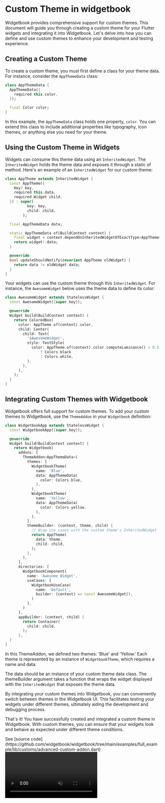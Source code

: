 # Custom Theme in widgetbook

Widgetbook provides comprehensive support for custom themes. This document will guide you
through creating a custom theme for your Flutter widgets and integrating it into
Widgetbook. Let's delve into how you can define and use custom themes to enhance your
development and testing experience.

## Creating a Custom Theme

To create a custom theme, you must first define a class for your theme data. For instance,
consider the `AppThemeData` class:

```dart
class AppThemeData {
  AppThemeData({
    required this.color,
  });

  final Color color;
}
```

In this example, the `AppThemeData` class holds one property, `color`. You can extend this
class to include additional properties like typography, icon themes, or anything else you
need for your theme.

## Using the Custom Theme in Widgets

Widgets can consume this theme data using an `InheritedWidget`. The `InheritedWidget`
holds the theme data and exposes it through a static of method. Here's an example of an
`InheritedWidget` for our custom theme:

```dart
class AppTheme extends InheritedWidget {
  const AppTheme({
    Key? key,
    required this.data,
    required Widget child,
  }) : super(
          key: key,
          child: child,
        );

  final AppThemeData data;

  static AppThemeData of(BuildContext context) {
    final widget = context.dependOnInheritedWidgetOfExactType<AppTheme>();
    return widget!.data;
  }

  @override
  bool updateShouldNotify(covariant AppTheme oldWidget) {
    return data != oldWidget.data;
  }
}
```

Your widgets can use the custom theme through this `InheritedWidget`. For instance, the
`AwesomeWidget` below uses the theme data to define its color:

```dart
class AwesomeWidget extends StatelessWidget {
  const AwesomeWidget({super.key});

  @override
  Widget build(BuildContext context) {
    return ColoredBox(
      color: AppTheme.of(context).color,
      child: Center(
        child: Text(
          '$AwesomeWidget',
          style: TextStyle(
            color: AppTheme.of(context).color.computeLuminance() > 0.5
                ? Colors.black
                : Colors.white,
          ),
        ),
      ),
    );
  }
}
```

## Integrating Custom Themes with Widgetbook

Widgetbook offers full support for custom themes. To add your custom themes to Widgetbook,
use the `ThemeAddon` in your `Widgetbook` definition:

```dart
class WidgetbookApp extends StatelessWidget {
  const WidgetbookApp({super.key});

  @override
  Widget build(BuildContext context) {
    return Widgetbook(
      addons: [
        ThemeAddon<AppThemeData>(
          themes: [
            WidgetbookTheme(
              name: 'Blue',
              data: AppThemeData(
                color: Colors.blue,
              ),
            ),
            WidgetbookTheme(
              name: 'Yellow',
              data: AppThemeData(
                color: Colors.yellow,
              ),
            ),
          ],
          themeBuilder: (context, theme, child) {
            // Wrap use cases with the custom theme's InheritedWidget
            return AppTheme(
              data: theme,
              child: child,
            );
          },
        ),
      ],
      directories: [
        WidgetbookComponent(
          name: 'Awesome Widget',
          useCases: [
            WidgetbookUseCase(
              name: 'Default',
              builder: (context) => const AwesomeWidget(),
            )
          ],
        )
      ],
      appBuilder: (context, child) {
        return Container(
          child: child,
        );
      },
  }
}
```

In this ThemeAddon, we defined two themes: 'Blue' and 'Yellow.' Each theme is represented
by an instance of `WidgetbookTheme`, which requires a name and data.

The data should be an instance of your custom theme data class. The themeBuilder argument
takes a function that wraps the widget displayed with the `InheritedWidget` that exposes
the theme data.

By integrating your custom themes into Widgetbook, you can conveniently switch between
themes in the Widgetbook UI. This facilitates testing your widgets under different themes,
ultimately aiding the development and debugging process.

That's it! You have successfully created and integrated a custom theme in Widgetbook. With
custom themes, you can ensure that your widgets look and behave as expected under
different theme conditions.

<Info>
  See [source
  code](https://github.com/widgetbook/widgetbook/tree/main/examples/full_example/lib/customs/advanced-custom-addon.dart)
</Info>

<Video autoPlay muted src="/assets/cookbook/custom-theme.mp4" type="video/mp4" />
